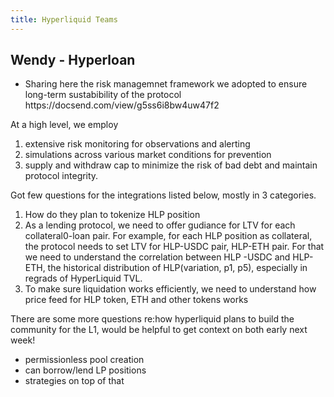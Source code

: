 ```yaml
---
title: Hyperliquid Teams
---
```


## Wendy - Hyperloan

- Sharing here the risk managemnet framework we adopted to ensure long-term sustabibility of the protocol  https://docsend.com/view/g5ss6i8bw4uw47f2

At a high level, we employ 

1. extensive risk monitoring for observations and alerting 
2. simulations across various market conditions for prevention 
3. supply and withdraw cap to minimize the risk of bad debt and maintain protocol integrity.

Got few questions for the integrations listed below, mostly in 3 categories.

1. How do they plan to tokenize HLP position
2. As a lending protocol, we need to offer gudiance for LTV for each collateral0-loan pair. For example, for each HLP position as collateral, the protocol needs to set LTV for HLP-USDC pair, HLP-ETH pair. For that we need to understand the correlation between HLP -USDC and HLP-ETH, the historical distribution of HLP(variation, p1, p5), especially in regrads of HyperLiquid TVL.
3. To make sure liquidation works efficiently, we need to understand how price feed for HLP token, ETH and other tokens works

There are some more questions re:how hyperliquid plans to build the community for the L1, would be helpful to get context on both early next week!


- permissionless pool creation
- can borrow/lend LP positions
- strategies on top of that


## 